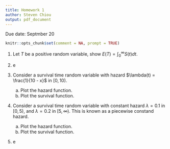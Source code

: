 ```yaml
---
title: Homework 1
author: Steven Chiou
output: pdf_document
---
```

\centering Due date: Septmber 20

```R
knitr::opts_chunk$set(comment = NA, prompt = TRUE)
```

1. Let $T$ be a positive random variable, show $E(T)=\int_0^\infty S(t) dt$.

2. e

3. Consider a survival time random variable with hazard $\lambda(t) = \frac{1}{10 - x}$ in $[0, 10)$.
    a. Plot the hazard function.
    b. Plot the survival function.

4. Consider a survival time random variable with constant hazard $\lambda = 0.1$ in $[0, 5)$, 
and $\lambda = 0.2$ in $[5, \infty)$. This is known as a piecewise constand hazard. 
    a. Plot the hazard function.
    b. Plot the survival function.

5. e